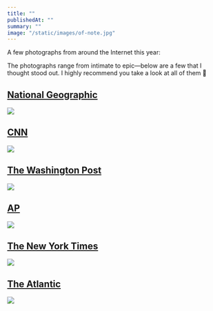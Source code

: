```yaml
---
title: ""
publishedAt: ""
summary: ""
image: "/static/images/of-note.jpg"
---
```


A few photographs from around the Internet this year:

The photographs range from intimate to epic—below are a few that I
thought stood out. I highly recommend you take a look at all of them 📸

[National Geographic](https://www.nationalgeographic.com/photography/best-pictures-2019)
----------------------------------------------------------------------------------------

[![](https://bucketeer-e05bbc84-baa3-437e-9518-adb32be77984.s3.amazonaws.com/public/images/e70c624b-9cd6-4317-b3a4-542baf785b57_1904x1266.png)](https://cdn.substack.com/image/fetch/f_auto,q_auto:good,fl_progressive:steep/https%3A%2F%2Fbucketeer-e05bbc84-baa3-437e-9518-adb32be77984.s3.amazonaws.com%2Fpublic%2Fimages%2Fe70c624b-9cd6-4317-b3a4-542baf785b57_1904x1266.png)

[CNN](https://www.cnn.com/interactive/2019/12/specials/year-in-pictures)
------------------------------------------------------------------------

[![](https://bucketeer-e05bbc84-baa3-437e-9518-adb32be77984.s3.amazonaws.com/public/images/c3f47322-9da1-4809-97f3-90102d6c3b7e_2000x1352.jpeg)](https://cdn.substack.com/image/fetch/f_auto,q_auto:good,fl_progressive:steep/https%3A%2F%2Fbucketeer-e05bbc84-baa3-437e-9518-adb32be77984.s3.amazonaws.com%2Fpublic%2Fimages%2Fc3f47322-9da1-4809-97f3-90102d6c3b7e_2000x1352.jpeg)

[The Washington Post](https://www.washingtonpost.com/graphics/2019/national/amp-stories/year-in-photography/)
-------------------------------------------------------------------------------------------------------------

[![](https://bucketeer-e05bbc84-baa3-437e-9518-adb32be77984.s3.amazonaws.com/public/images/bb17295e-6451-4970-be1e-1efcd34d16c2_1800x1129.jpeg)](https://cdn.substack.com/image/fetch/f_auto,q_auto:good,fl_progressive:steep/https%3A%2F%2Fbucketeer-e05bbc84-baa3-437e-9518-adb32be77984.s3.amazonaws.com%2Fpublic%2Fimages%2Fbb17295e-6451-4970-be1e-1efcd34d16c2_1800x1129.jpeg)

[AP](https://apimagesblog.com/blog/2019/12/4/top-ap-photos-of-2019-range-from-the-epic-to-the-intimate)
-------------------------------------------------------------------------------------------------------

[![](https://bucketeer-e05bbc84-baa3-437e-9518-adb32be77984.s3.amazonaws.com/public/images/5bab173a-693c-475f-8fc1-1543ad29fb34_1500x1000.jpeg)](https://cdn.substack.com/image/fetch/f_auto,q_auto:good,fl_progressive:steep/https%3A%2F%2Fbucketeer-e05bbc84-baa3-437e-9518-adb32be77984.s3.amazonaws.com%2Fpublic%2Fimages%2F5bab173a-693c-475f-8fc1-1543ad29fb34_1500x1000.jpeg)

[The New York Times](https://www.nytimes.com/interactive/2019/world/year-in-pictures.html)
------------------------------------------------------------------------------------------

[![](https://bucketeer-e05bbc84-baa3-437e-9518-adb32be77984.s3.amazonaws.com/public/images/1cd5f4fc-b839-48b8-9e66-959c42d00cb7_2048x1365.jpeg)](https://cdn.substack.com/image/fetch/f_auto,q_auto:good,fl_progressive:steep/https%3A%2F%2Fbucketeer-e05bbc84-baa3-437e-9518-adb32be77984.s3.amazonaws.com%2Fpublic%2Fimages%2F1cd5f4fc-b839-48b8-9e66-959c42d00cb7_2048x1365.jpeg)

[The Atlantic](https://www.theatlantic.com/photo/2019/12/the-most-2019-photos-ever/603700/)
-------------------------------------------------------------------------------------------

[![](https://bucketeer-e05bbc84-baa3-437e-9518-adb32be77984.s3.amazonaws.com/public/images/3f3912d3-4e97-44fa-a87a-8dbf000c0c92_1500x1034.jpeg)](https://cdn.substack.com/image/fetch/f_auto,q_auto:good,fl_progressive:steep/https%3A%2F%2Fbucketeer-e05bbc84-baa3-437e-9518-adb32be77984.s3.amazonaws.com%2Fpublic%2Fimages%2F3f3912d3-4e97-44fa-a87a-8dbf000c0c92_1500x1034.jpeg)
